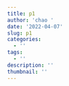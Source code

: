 ```yaml
---
title: p1
author: 'chao '
date: '2022-04-07'
slug: p1
categories:
  - ''
tags:
  - ''
description: ''
thumbnail: ''
---
```

